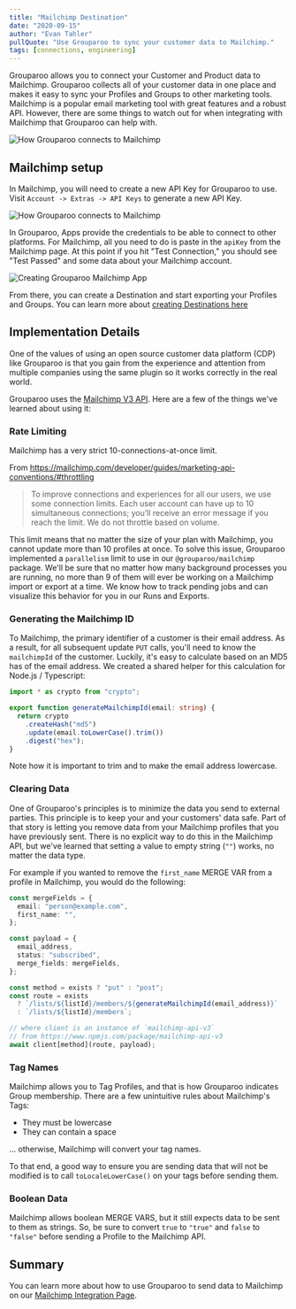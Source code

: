 ```yaml
---
title: "Mailchimp Destination"
date: "2020-09-15"
author: "Evan Tahler"
pullQuote: "Use Grouparoo to sync your customer data to Mailchimp."
tags: [connections, engineering]
---
```


Grouparoo allows you to connect your Customer and Product data to Mailchimp. Grouparoo collects all of your customer data in one place and makes it easy to sync your Profiles and Groups to other marketing tools. Mailchimp is a popular email marketing tool with great features and a robust API. However, there are some things to watch out for when integrating with Mailchimp that Grouparoo can help with.

<Image
  maxHeight={300}
  alt="How Grouparoo connects to Mailchimp"
  src="mailchimp-destination/connection.png"
/>

## Mailchimp setup

In Mailchimp, you will need to create a new API Key for Grouparoo to use. Visit `Account -> Extras -> API Keys` to generate a new API Key.

<Image
  maxHeight={600}
  alt="How Grouparoo connects to Mailchimp"
  src="mailchimp-destination/api-keys.png"
/>

In Grouparoo, Apps provide the credentials to be able to connect to other platforms. For Mailchimp, all you need to do is paste in the `apiKey` from the Mailchimp page. At this point if you hit "Test Connection," you should see "Test Passed" and some data about your Mailchimp account.

<Image
  maxHeight={600}
  alt="Creating Grouparoo Mailchimp App"
  src="mailchimp-destination/mailchimp-app.png"
/>

From there, you can create a Destination and start exporting your Profiles and Groups. You can learn more about [creating Destinations here](http://localhost:3001/docs/guides/create-destinations)

## Implementation Details

One of the values of using an open source customer data platform (CDP) like Grouparoo is that you gain from the experience and attention from multiple companies using the same plugin so it works correctly in the real world.

Grouparoo uses the [Mailchimp V3 API](https://mailchimp.com/developer/api/marketing/). Here are a few of the things we've learned about using it:

### Rate Limiting

Mailchimp has a very strict 10-connections-at-once limit.

From https://mailchimp.com/developer/guides/marketing-api-conventions/#throttling

> To improve connections and experiences for all our users, we use some connection limits. Each user account can have up to 10 simultaneous connections; you’ll receive an error message if you reach the limit. We do not throttle based on volume.

This limit means that no matter the size of your plan with Mailchimp, you cannot update more than 10 profiles at once. To solve this issue, Grouparoo implemented a `parallelism` limit to use in our `@grouparoo/mailchimp` package. We'll be sure that no matter how many background processes you are running, no more than 9 of them will ever be working on a Mailchimp import or export at a time. We know how to track pending jobs and can visualize this behavior for you in our Runs and Exports.

### Generating the Mailchimp ID

To Mailchimp, the primary identifier of a customer is their email address. As a result, for all subsequent update `PUT` calls, you'll need to know the `mailchimpId` of the customer. Luckily, it's easy to calculate based on an MD5 has of the email address. We created a shared helper for this calculation for Node.js / Typescript:

```ts
import * as crypto from "crypto";

export function generateMailchimpId(email: string) {
  return crypto
    .createHash("md5")
    .update(email.toLowerCase().trim())
    .digest("hex");
}
```

Note how it is important to trim and to make the email address lowercase.

### Clearing Data

One of Grouparoo's principles is to minimize the data you send to external parties. This principle is to keep your and your customers' data safe. Part of that story is letting you remove data from your Mailchimp profiles that you have previously sent. There is no explicit way to do this in the Mailchimp API, but we've learned that setting a value to empty string (`""`) works, no matter the data type.

For example if you wanted to remove the `first_name` MERGE VAR from a profile in Mailchimp, you would do the following:

```ts
const mergeFields = {
  email: "person@example.com",
  first_name: "",
};

const payload = {
  email_address,
  status: "subscribed",
  merge_fields: mergeFields,
};

const method = exists ? "put" : "post";
const route = exists
  ? `/lists/${listId}/members/${generateMailchimpId(email_address)}`
  : `/lists/${listId}/members`;

// where client is an instance of `mailchimp-api-v3`
// from https://www.npmjs.com/package/mailchimp-api-v3
await client[method](route, payload);
```

### Tag Names

Mailchimp allows you to Tag Profiles, and that is how Grouparoo indicates Group membership. There are a few unintuitive rules about Mailchimp's Tags:

- They must be lowercase
- They can contain a space

... otherwise, Mailchimp will convert your tag names.

To that end, a good way to ensure you are sending data that will not be modified is to call `toLocaleLowerCase()` on your tags before sending them.

### Boolean Data

Mailchimp allows boolean MERGE VARS, but it still expects data to be sent to them as strings. So, be sure to convert `true` to `"true"` and `false` to `"false"` before sending a Profile to the Mailchimp API.

## Summary

You can learn more about how to use Grouparoo to send data to Mailchimp on our [Mailchimp Integration Page](/integrations/destinations/mailchimp).
